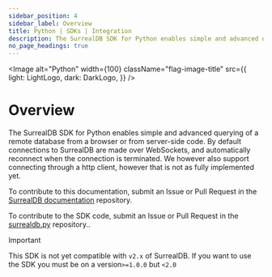 ```yaml
---
sidebar_position: 4
sidebar_label: Overview
title: Python | SDKs | Integration
description: The SurrealDB SDK for Python enables simple and advanced querying of a remote or embedded database.
no_page_headings: true
---
```




<Image
    alt="Python"
    width={100}
    className="flag-image-title"
    src={{
        light: LightLogo,
        dark: DarkLogo,
    }}
/>

# Overview

The SurrealDB SDK for Python enables simple and advanced querying of a remote database from a browser or from server-side code. By default connections to SurrealDB are made over WebSockets, and automatically reconnect when the connection is terminated. We however also support connecting through a http client, however that is not as fully implemented yet.

To contribute to this documentation, submit an Issue or Pull Request in the [SurrealDB documentation](https://github.com/surrealdb/docs.surrealdb.com) repository.

To contribute to the SDK code, submit an Issue or Pull Request in the [surrealdb.py](https://github.com/surrealdb/surrealdb.py) repository..

> [!IMPORTANT]
>  This SDK is not yet compatible with `v2.x` of SurrealDB. If you want to use the SDK you must be on a version`>=1.0.0` but `<2.0`
